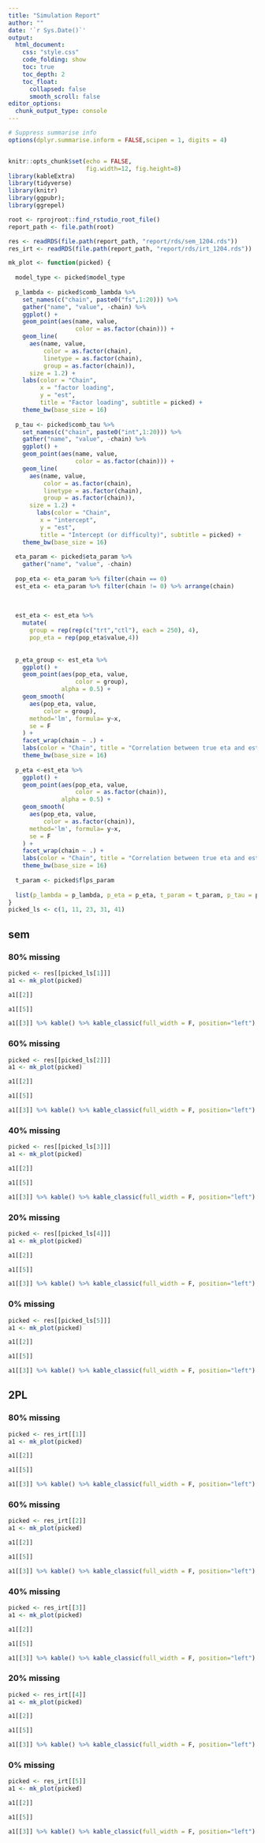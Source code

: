 ```yaml
---
title: "Simulation Report"
author: ""
date: '`r Sys.Date()`'
output:
  html_document:
    css: "style.css"
    code_folding: show
    toc: true
    toc_depth: 2
    toc_float:
      collapsed: false
      smooth_scroll: false
editor_options:
  chunk_output_type: console
---
```


```r
# Suppress summarise info
options(dplyr.summarise.inform = FALSE,scipen = 1, digits = 4)


knitr::opts_chunk$set(echo = FALSE,
                      fig.width=12, fig.height=8)
library(kableExtra)
library(tidyverse)
library(knitr)
library(ggpubr); 
library(ggrepel)

root <- rprojroot::find_rstudio_root_file()
report_path <- file.path(root)

res <- readRDS(file.path(report_path, "report/rds/sem_1204.rds"))
res_irt <- readRDS(file.path(report_path, "report/rds/irt_1204.rds"))

mk_plot <- function(picked) {
  
  model_type <- picked$model_type
  
  p_lambda <- picked$comb_lambda %>% 
    set_names(c("chain", paste0("fs",1:20))) %>% 
    gather("name", "value", -chain) %>% 
    ggplot() +
    geom_point(aes(name, value, 
                   color = as.factor(chain))) +
    geom_line(
      aes(name, value, 
          color = as.factor(chain), 
          linetype = as.factor(chain),
          group = as.factor(chain)),
      size = 1.2) +
    labs(color = "Chain", 
         x = "factor loading",
         y = "est",
         title = "Factor loading", subtitle = picked) +
    theme_bw(base_size = 16)
  
  p_tau <- picked$comb_tau %>%
    set_names(c("chain", paste0("int",1:20))) %>% 
    gather("name", "value", -chain) %>%
    ggplot() +
    geom_point(aes(name, value,
                   color = as.factor(chain))) +
    geom_line(
      aes(name, value,
          color = as.factor(chain),
          linetype = as.factor(chain),
          group = as.factor(chain)),
      size = 1.2) +
        labs(color = "Chain", 
         x = "intercept",
         y = "est",
         title = "Intercept (or difficulty)", subtitle = picked) +
    theme_bw(base_size = 16)
  
  eta_param <- picked$eta_param %>% 
    gather("name", "value", -chain)
  
  pop_eta <- eta_param %>% filter(chain == 0)
  est_eta <- eta_param %>% filter(chain != 0) %>% arrange(chain)
  
  
  
  est_eta <- est_eta %>% 
    mutate(
      group = rep(rep(c("trt","ctl"), each = 250), 4), 
      pop_eta = rep(pop_eta$value,4))
  
  
  p_eta_group <- est_eta %>% 
    ggplot() +
    geom_point(aes(pop_eta, value, 
                   color = group),
               alpha = 0.5) +
    geom_smooth(
      aes(pop_eta, value,
          color = group),
      method='lm', formula= y~x,
      se = F
    ) +
    facet_wrap(chain ~ .) +
    labs(color = "Chain", title = "Correlation between true eta and est eta by group", subtitle = picked) +
    theme_bw(base_size = 16)
  
  p_eta <-est_eta %>% 
    ggplot() +
    geom_point(aes(pop_eta, value, 
                   color = as.factor(chain)),
               alpha = 0.5) +
    geom_smooth(
      aes(pop_eta, value,
          color = as.factor(chain)),
      method='lm', formula= y~x,
      se = F
    ) +
    facet_wrap(chain ~ .) +
    labs(color = "Chain", title = "Correlation between true eta and est eta", subtitle = picked) +
    theme_bw(base_size = 16)
  
  t_param <- picked$flps_param
  
  list(p_lambda = p_lambda, p_eta = p_eta, t_param = t_param, p_tau = p_tau, p_eta_group = p_eta_group)
}
picked_ls <- c(1, 11, 23, 31, 41)

```


## sem {.tabset}

### 80% missing

```r
picked <- res[[picked_ls[1]]]
a1 <- mk_plot(picked)
```

```r
a1[[2]]
```

```r
a1[[5]]
```

<!-- ```{r} -->
<!-- a1[[1]] -->
<!-- ``` -->


```r
a1[[3]] %>% kable() %>% kable_classic(full_width = F, position="left")
```

### 60% missing

```r
picked <- res[[picked_ls[2]]]
a1 <- mk_plot(picked)
```

```r
a1[[2]]
```

```r
a1[[5]]
```

<!-- # ```{r} -->
<!-- # a1[[1]] -->
<!-- # ``` -->


```r
a1[[3]] %>% kable() %>% kable_classic(full_width = F, position="left")
```

### 40% missing

```r
picked <- res[[picked_ls[3]]]
a1 <- mk_plot(picked)
```

```r
a1[[2]]
```

```r
a1[[5]]
```

<!-- # ```{r} -->
<!-- # a1[[1]] -->
<!-- # ``` -->

```r
a1[[3]] %>% kable() %>% kable_classic(full_width = F, position="left")
```

### 20% missing

```r
picked <- res[[picked_ls[4]]]
a1 <- mk_plot(picked)
```

```r
a1[[2]]
```

```r
a1[[5]]
```

<!-- # ```{r} -->
<!-- # a1[[1]] -->
<!-- # ``` -->

```r
a1[[3]] %>% kable() %>% kable_classic(full_width = F, position="left")
```


### 0% missing

```r
picked <- res[[picked_ls[5]]]
a1 <- mk_plot(picked)
```

```r
a1[[2]]
```

```r
a1[[5]]
```

<!-- # ```{r} -->
<!-- # a1[[1]] -->
<!-- # ``` -->

```r
a1[[3]] %>% kable() %>% kable_classic(full_width = F, position="left")
```

## 2PL {.tabset}

### 80% missing

```r
picked <- res_irt[[1]]
a1 <- mk_plot(picked)
```

```r
a1[[2]]
```

```r
a1[[5]]
```

<!-- # ```{r} -->
<!-- # a1[[1]] -->
<!-- # ``` -->
<!-- #  -->
<!-- # ```{r} -->
<!-- # a1[[4]] -->
<!-- # ``` -->


```r
a1[[3]] %>% kable() %>% kable_classic(full_width = F, position="left")
```

### 60% missing

```r
picked <- res_irt[[2]]
a1 <- mk_plot(picked)
```

```r
a1[[2]]
```

```r
a1[[5]]
```

<!-- # ```{r} -->
<!-- # a1[[1]] -->
<!-- # ``` -->
<!-- #  -->
<!-- # ```{r} -->
<!-- # a1[[4]] -->
<!-- # ``` -->


```r
a1[[3]] %>% kable() %>% kable_classic(full_width = F, position="left")
```

### 40% missing

```r
picked <- res_irt[[3]]
a1 <- mk_plot(picked)
```

```r
a1[[2]]
```

```r
a1[[5]]
```

<!-- # ```{r} -->
<!-- # a1[[1]] -->
<!-- # ``` -->
<!-- #  -->
<!-- # ```{r} -->
<!-- # a1[[4]] -->
<!-- # ``` -->


```r
a1[[3]] %>% kable() %>% kable_classic(full_width = F, position="left")
```

### 20% missing

```r
picked <- res_irt[[4]]
a1 <- mk_plot(picked)
```

```r
a1[[2]]
```

```r
a1[[5]]
```

<!-- # ```{r} -->
<!-- # a1[[1]] -->
<!-- # ``` -->
<!-- #  -->
<!-- # ```{r} -->
<!-- # a1[[4]] -->
<!-- # ``` -->

```r
a1[[3]] %>% kable() %>% kable_classic(full_width = F, position="left")
```

### 0% missing

```r
picked <- res_irt[[5]]
a1 <- mk_plot(picked)
```

```r
a1[[2]]
```

```r
a1[[5]]
```

<!-- # ```{r} -->
<!-- # a1[[1]] -->
<!-- # ``` -->
<!-- #  -->
<!-- # ```{r} -->
<!-- # a1[[4]] -->
<!-- # ``` -->


```r
a1[[3]] %>% kable() %>% kable_classic(full_width = F, position="left")
```
